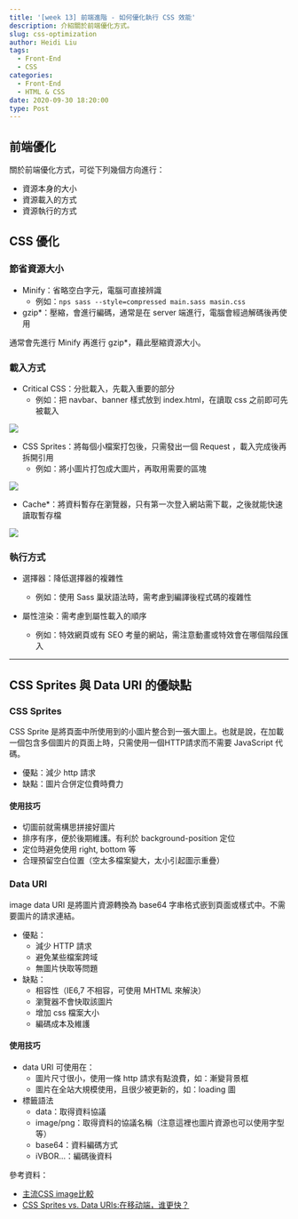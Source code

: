```yaml
---
title: '[week 13] 前端進階 - 如何優化執行 CSS 效能'
description: 介紹關於前端優化方式。
slug: css-optimization
author: Heidi Liu
tags:
  - Front-End
  - CSS
categories:
  - Front-End
  - HTML & CSS
date: 2020-09-30 18:20:00
type: Post
---
```


## 前端優化

關於前端優化方式，可從下列幾個方向進行：

- 資源本身的大小
- 資源載入的方式
- 資源執行的方式
 
## CSS 優化

### 節省資源大小

- Minify：省略空白字元，電腦可直接辨識
  - 例如：`nps sass --style=compressed main.sass masin.css`
- gzip*：壓縮，會進行編碼，通常是在 server 端進行，電腦會經過解碼後再使用

通常會先進行 Minify 再進行 gzip*，藉此壓縮資源大小。

### 載入方式

- Critical CSS：分批載入，先載入重要的部分
  - 例如：把 navbar、banner 樣式放到 index.html，在讀取 css 之前即可先被載入

![](https://i.imgur.com/sywJHI7.png)

- CSS Sprites：將每個小檔案打包後，只需發出一個 Request  ，載入完成後再拆開引用
  - 例如：將小圖片打包成大圖片，再取用需要的區塊

![](https://i.imgur.com/XV6V5ak.png)

- Cache*：將資料暫存在瀏覽器，只有第一次登入網站需下載，之後就能快速讀取暫存檔

![](https://i.imgur.com/8n3U6Qj.png)

### 執行方式

- 選擇器：降低選擇器的複雜性
  - 例如：使用 Sass 巢狀語法時，需考慮到編譯後程式碼的複雜性

- 屬性渲染：需考慮到屬性載入的順序
  - 例如：特效網頁或有 SEO 考量的網站，需注意動畫或特效會在哪個階段匯入

---

## CSS Sprites 與 Data URI 的優缺點

### CSS Sprites

CSS Sprite 是將頁面中所使用到的小圖片整合到一張大圖上。也就是說，在加載一個包含多個圖片的頁面上時，只需使用一個HTTP請求而不需要 JavaScript 代碼。

- 優點：減少 http 請求
- 缺點：圖片合併定位費時費力

#### 使用技巧
- 切圖前就需構思拼接好圖片
- 排序有序，便於後期維護。有利於 background-position 定位
- 定位時避免使用 right, bottom 等
- 合理預留空白位置（空太多檔案變大，太小引起圖示重疊）

### Data URI

image data URI 是將圖片資源轉換為 base64 字串格式嵌到頁面或樣式中。不需要圖片的請求連結。

- 優點：
  - 減少 HTTP 請求
  - 避免某些檔案跨域
  - 無圖片快取等問題
- 缺點：
  - 相容性（IE6,7 不相容，可使用 MHTML 來解決）
  - 瀏覽器不會快取該圖片
  - 增加 css 檔案大小
  - 編碼成本及維護

#### 使用技巧

- data URI 可使用在：
  - 圖片尺寸很小，使用一條 http 請求有點浪費，如：漸變背景框
  - 圖片在全站大規模使用，且很少被更新的，如：loading 圖
- 標籤語法
  - data：取得資料協議
  - image/png：取得資料的協議名稱（注意這裡也圖片資源也可以使用字型等）
  - base64：資料編碼方式
  - iVBOR…：編碼後資料

參考資料：
- [主流CSS image比較](https://codertw.com/%E5%89%8D%E7%AB%AF%E9%96%8B%E7%99%BC/184003/#outline__1)
- [CSS Sprites vs. Data URIs:在移动端，谁更快？](https://www.oschina.net/translate/css-sprites-vs-data-uris-which-is-faster-on-mobile?print)
